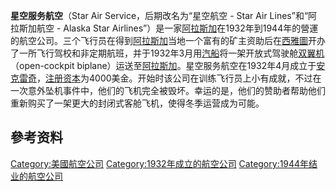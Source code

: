 {{unreferenced|time=2017-03-06T16:24:02+00:00}}
{{Infobox Airline
| airline        = 星空服务航空 <br> 阿拉斯加星空航空 <br> Star Air Service <br> Star Air Lines <br> Alaska Star Airlines
| image          = 
| image_size     = 
| logo           = Star Air Service LogoA.jpg
| logo_size      = 225px
| IATA           = 
| ICAO           = 
| callsign       = ASA（1942年以后）
| founded        = 1932年4月14日
| commenced      = 
| ceased         = 1944年（改名为[[阿拉斯加航空|阿拉斯加航空]]）
| hubs           = 
| secondary_hubs = 
| focus_cities   = {{USA}} [[阿拉斯加|阿拉斯加]] [[安克雷奇|安克雷奇]]<br>{{USA}} [[阿拉斯加|阿拉斯加]] [[费尔班克斯|费尔班克斯]]<br>{{USA}} [[阿拉斯加|阿拉斯加]] [[诺姆_(阿拉斯加州)|诺姆]]
| frequent_flyer = 
| lounge         = 
| alliance       = 
| subsidiaries   = 
| fleet_size     = 
| destinations   = Numerous
| parent         = 
| company_slogan = 
| headquarters   = {{USA}} [[阿拉斯加|阿拉斯加]] [[安克雷奇|安克雷奇]]
| key_people     = Steven E. "Steve" Mills<br>John E. "Jack" Waterworth<br>Charles H. "Charlie" Ruttan <br>Raymond W. Marshall
| website        = 
}}

'''星空服务航空'''（Star Air Service，后期改名为“星空航空 - Star Air Lines”和“阿拉斯加航空 - Alaska Star Airlines”）是一家[[阿拉斯加|阿拉斯加]]在1932年到1944年的營運的航空公司。三个飞行员在得到[[阿拉斯加|阿拉斯加]]当地一个富有的矿主资助后在[[西雅圖|西雅圖]]开办了一所飞行驾校和非定期航班，并于1932年3月用[[汽船|汽船]]将一架开放式驾驶舱[[双翼机|双翼机]]（open-cockpit biplane）运送至[[阿拉斯加|阿拉斯加]]。星空服务航空在1932年4月成立于[[安克雷奇|安克雷奇]]，[[注册资本|注册资本]]为4000美金。开始时该公司在训练飞行员上小有成就，不过在一次意外坠机事件中，他们的飞机完全被毁坏。幸运的是，他们的赞助者帮助他们重新购买了一架更大的封闭式客舱飞机，使得冬季运营成为可能。

==參考资料==
{{reflist}}

[[Category:美國航空公司|Category:美國航空公司]]
[[Category:1932年成立的航空公司|Category:1932年成立的航空公司]]
[[Category:1944年结业的航空公司|Category:1944年结业的航空公司]]
